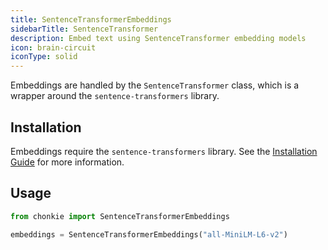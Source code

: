 ```yaml
---
title: SentenceTransformerEmbeddings
sidebarTitle: SentenceTransformer
description: Embed text using SentenceTransformer embedding models
icon: brain-circuit
iconType: solid
---
```


Embeddings are handled by the `SentenceTransformer` class, which is a wrapper around the `sentence-transformers` library.

## Installation

Embeddings require the `sentence-transformers` library. See the [Installation Guide](/oss/getting-started/installation) for more information.

## Usage

```python
from chonkie import SentenceTransformerEmbeddings

embeddings = SentenceTransformerEmbeddings("all-MiniLM-L6-v2")
```
